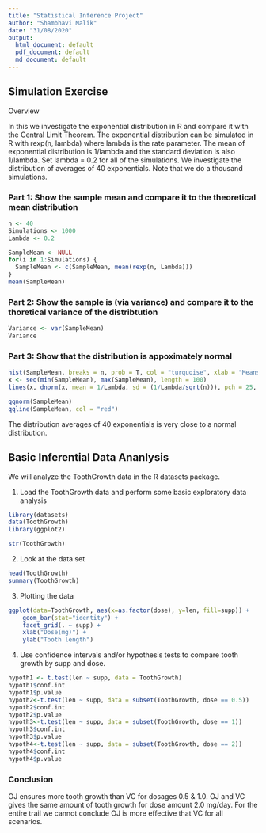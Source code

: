 ```yaml
---
title: "Statistical Inference Project"
author: "Shambhavi Malik"
date: "31/08/2020"
output: 
  html_document: default
  pdf_document: default
  md_document: default
---
```

## Simulation Exercise 
Overview

In this we investigate the exponential distribution in R and compare it with the Central Limit Theorem. The exponential distribution can be simulated in R with rexp(n, lambda) where lambda is the rate parameter. The mean of exponential distribution is 1/lambda and the standard deviation is also 1/lambda. Set lambda = 0.2 for all of the simulations. We investigate the distribution of averages of 40 exponentials. Note that we do a thousand simulations.

### Part 1: Show the sample mean and compare it to the theoretical mean distribution
```r
n <- 40
Simulations <- 1000
Lambda <- 0.2

SampleMean <- NULL
for(i in 1:Simulations) {
  SampleMean <- c(SampleMean, mean(rexp(n, Lambda)))
}
mean(SampleMean)
```

### Part 2: Show the sample is (via variance) and compare it to the thoretical variance of the distribtution
```r
Variance <- var(SampleMean)
Variance
```

### Part 3: Show that the distribution is appoximately normal
```r
hist(SampleMean, breaks = n, prob = T, col = "turquoise", xlab = "Means")
x <- seq(min(SampleMean), max(SampleMean), length = 100)
lines(x, dnorm(x, mean = 1/Lambda, sd = (1/Lambda/sqrt(n))), pch = 25, col = "black")
```

```r
qqnorm(SampleMean)
qqline(SampleMean, col = "red")
```

The distribution averages of 40 exponentials is very close to a normal distribution.

## Basic Inferential Data Ananlysis
We will analyze the ToothGrowth data in the R datasets package.

1. Load the ToothGrowth data and perform some basic exploratory data analysis
```r
library(datasets)
data(ToothGrowth)
library(ggplot2)

str(ToothGrowth)
```

2. Look at the data set
```r
head(ToothGrowth)
summary(ToothGrowth)
```

3. Plotting the data
```r
ggplot(data=ToothGrowth, aes(x=as.factor(dose), y=len, fill=supp)) +
    geom_bar(stat="identity") +
    facet_grid(. ~ supp) +
    xlab("Dose(mg)") +
    ylab("Tooth length")
```

4. Use confidence intervals and/or hypothesis tests to compare tooth growth by supp and dose.
```r
hypoth1 <- t.test(len ~ supp, data = ToothGrowth)
hypoth1$conf.int
hypoth1$p.value
hypoth2<-t.test(len ~ supp, data = subset(ToothGrowth, dose == 0.5))
hypoth2$conf.int
hypoth2$p.value
hypoth3<-t.test(len ~ supp, data = subset(ToothGrowth, dose == 1))
hypoth3$conf.int
hypoth3$p.value
hypoth4<-t.test(len ~ supp, data = subset(ToothGrowth, dose == 2))
hypoth4$conf.int
hypoth4$p.value
```

### Conclusion
OJ ensures more tooth growth than VC for dosages 0.5 & 1.0. OJ and VC gives the same amount of tooth growth for dose amount 2.0 mg/day. For the entire trail we cannot conclude OJ is more effective that VC for all scenarios.